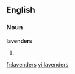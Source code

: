 ==English==

===Noun===
'''lavenders'''

# {{plural of|[[lavender]]}}

[[fr:lavenders]]
[[vi:lavenders]]